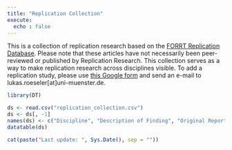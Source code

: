 ```yaml
---
title: "Replication Collection"
execute: 
  echo : false
---
```


This is a collection of replication research based on the [FORRT Replication Database](https://forrt-replications.shinyapps.io/fred_explorer/). Please note that these articles have not necessarily been peer-reviewed or published by Replication Research. This collection serves as a way to make replication research across disciplines visible. To add a replication study, please use [this Google form](https://docs.google.com/forms/d/e/1FAIpQLSeMCwdtP0TPgL55stniuyyTxnNwyC34mO4VUuLcQwYrLI89sQ/viewform) and send an e-mail to lukas.roeseler\[at\]uni-muenster.de.

```r
library(DT)

ds <- read.csv("replication_collection.csv")
ds <- ds[, -1]
names(ds) <- c("Discipline", "Description of Finding", "Original Report", "Replication Report")
datatable(ds)
```

```r
cat(paste("Last update: ", Sys.Date(), sep = ""))
```

